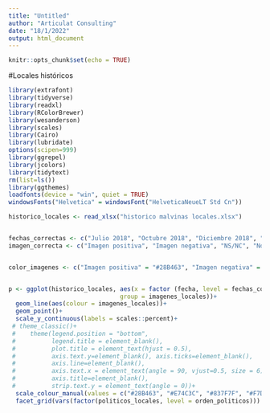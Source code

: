 ---
title: "Untitled"
author: "Articulat Consulting"
date: "18/1/2022"
output: html_document
---

```{r setup, include=FALSE}
knitr::opts_chunk$set(echo = TRUE)
```
#Locales históricos
```{r}
library(extrafont)
library(tidyverse)
library(readxl)
library(RColorBrewer)
library(wesanderson)
library(scales)
library(Cairo)
library(lubridate)
options(scipen=999)
library(ggrepel)
library(jcolors)
library(tidytext)
rm(list=ls())
library(ggthemes)
loadfonts(device = "win", quiet = TRUE)
windowsFonts("Helvetica" = windowsFont("HelveticaNeueLT Std Cn"))

historico_locales <- read_xlsx("historico malvinas locales.xlsx")


fechas_correctas <- c("Julio 2018", "Octubre 2018", "Diciembre 2018", "Marzo 2019", "Julio 2019", "Marzo 2020", "Marzo 2021", "Junio 2021", "Septiembre 2021", "Diciembre 2021")
imagen_correcta <- c("Imagen positiva", "Imagen negativa", "NS/NC", "No lo conoce")


color_imagenes <- c("Imagen positiva" = "#28B463", "Imagen negativa" = "#E74C3C", "NS/NC" = "#837F7F", "No lo conoce" = "#F7DC6F")


p <- ggplot(historico_locales, aes(x = factor (fecha, level = fechas_correctas), y = frecuencia, 
                               group = imagenes_locales))+
  geom_line(aes(colour = imagenes_locales))+
  geom_point()+
  scale_y_continuous(labels = scales::percent)+
 # theme_classic()+
 #    theme(legend.position = "bottom",
 #          legend.title = element_blank(),
 #          plot.title = element_text(hjust = 0.5),
 #          axis.text.y=element_blank(), axis.ticks=element_blank(),
 #          axis.line=element_blank(),
 #          axis.text.x = element_text(angle = 90, vjust=0.5, size = 6),
 #          axis.title=element_blank(),
 #          strip.text.y = element_text(angle = 0))+
  scale_colour_manual(values = c("#28B463", "#E74C3C", "#837F7F", "#F7DC6F"))+
  facet_grid(vars(factor(politicos_locales, level = orden_politicos)))
```